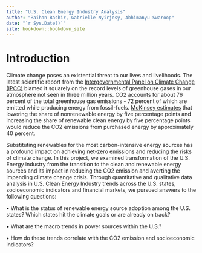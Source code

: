 ```yaml
--- 
title: "U.S. Clean Energy Industry Analysis"
author: "Raihan Bashir, Gabrielle Nyirjesy, Abhimanyu Swaroop"
date: "`r Sys.Date()`"
site: bookdown::bookdown_site
---
```


# Introduction

Climate change poses an existential threat to our lives and livelihoods. The latest scientific report from the [Intergovernmental Panel on Climate Change (IPCC)](https://www.ipcc.ch/reports/) blamed it squarely on the record levels of greenhouse gases in our atmosphere not seen in three million years. CO2 accounts for about 76 percent of the total greenhouse gas emissions - 72 percent of which are emitted while producing energy from fossil-fuels. [McKinsey estimates](https://www.mckinsey.com/industries/electric-power-and-natural-gas/our-insights/managing-water-and-climate-risk-with-renewable-energy) that lowering the share of nonrenewable energy by five percentage points and increasing the share of renewable clean energy by five percentage points would reduce the CO2 emissions from purchased energy by approximately 40 percent.  

Substituting renewables for the most carbon-intensive energy sources has a profound impact on achieving net-zero emissions and reducing the risks of climate change. In this project, we examined transformation of the U.S. Energy industry from the transition to the clean and renewable energy sources and its impact in reducing the CO2 emission and averting the impending climate change crisis. Through quantitative and qualitative data analysis in U.S. Clean Energy Industry trends across the U.S. states, socioeconomic indicators and financial markets, we pursued answers to the following questions:

•	What is the status of renewable energy source adoption among the U.S. states? Which states hit the climate goals or are already on track? 


•	What are the macro trends in power sources within the U.S.?


•	How do these trends correlate with the CO2 emission and socioeconomic indicators? 
